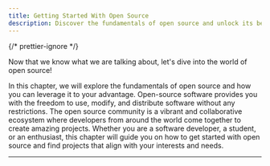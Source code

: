 ```yaml
---
title: Getting Started With Open Source
description: Discover the fundamentals of open source and unlock its benefits! Explore the vibrant world of collaborative projects and find your perfect fit.
---
```



{/* prettier-ignore */}
<p class="lead">Now that we know what we are talking about, let's dive into the world of open source!</p>

In this chapter, we will explore the fundamentals of open source and how you can leverage it to your advantage. Open-source software provides you with the freedom to use, modify, and distribute software without any restrictions. The open source community is a vibrant and collaborative ecosystem where developers from around the world come together to create amazing projects. Whether you are a software developer, a student, or an enthusiast, this chapter will guide you on how to get started with open source and find projects that align with your interests and needs.

---

<GuideReadingTime slug="guide/getting-started-with-open-source" />
